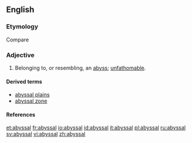 ==English==

===Etymology===
Compare {{term|abysmal}}

===Adjective===
{{en-adj|-}}

# Belonging to, or resembling, an [[abyss]]; [[unfathomable]].

====Derived terms====
*[[abyssal plains]] {{qualifier|physical geography}}
*[[abyssal zone]] {{qualifier|physical geography}}

====References====
{{R:Webster 1913}}

[[et:abyssal]]
[[fr:abyssal]]
[[io:abyssal]]
[[id:abyssal]]
[[it:abyssal]]
[[pl:abyssal]]
[[ru:abyssal]]
[[sv:abyssal]]
[[vi:abyssal]]
[[zh:abyssal]]